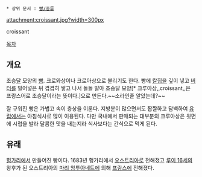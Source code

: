  * 상위 문서 : [[빵/종류]]

attachment:croissant.jpg?width=300px

croissant

[[목차]]
== 개요 ==
초승[[달]] 모양의 [[빵]]. 크로와상이나 크로아상으로 불리기도 한다. 빵에 [[칼집]]을 깊이 넣고 [[버터]]를 밀어넣은 뒤 겹겹히 쌓고 나서 돌돌 말아 초승달 모양[* 크루아상,,croissant,,은 프랑스어로 초승달이라는 뜻이다.]으로 만든다.~~소라인줄 알았는데?~~

잘 구워진 빵은 가볍고 속이 층상을 이룬다. 지방분이 많으면서도 짭짤하고 담백하여 [[유럽]]에서는 아침식사로 많이 이용된다. 다만 국내에서 판매되는 대부분의 크루아상은 윗면에 시럽을 발라 달콤한 맛을 내는지라 식사보다는 간식으로 먹게 된다.

== 유래 ==
[[헝가리]]에서 만들어진 빵이다. 1683년 헝가리에서 [[오스트리아]]로 전해졌고 [[루이 16세]]의 왕후가 된 오스트리아의 [[마리 앙투아네트]]에 의해 [[프랑스]]에 전해졌다.
